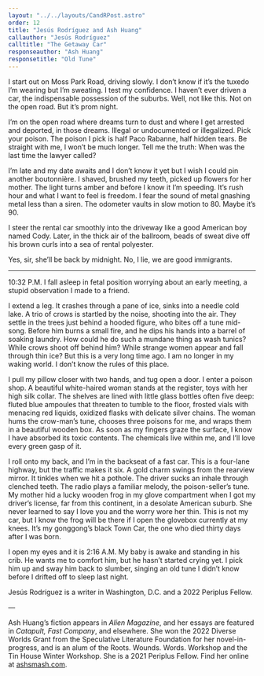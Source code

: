 ```yaml
---
layout: "../../layouts/CandRPost.astro"
order: 12
title: "Jesús Rodríguez and Ash Huang"
callauthor: "Jesús Rodríguez"
calltitle: "The Getaway Car"
responseauthor: "Ash Huang"
responsetitle: "Old Tune"
---
```



<CandRItem id="call" title={frontmatter.calltitle} author={frontmatter.callauthor}>

I start out on Moss Park Road, driving slowly. I don’t know if it’s the tuxedo I’m wearing but I’m sweating. I test my confidence. I haven’t ever driven a car, the indispensable possession of the suburbs. Well, not like this. Not on the open road. But it’s prom night.

I’m on the open road where dreams turn to dust and where I get arrested and deported, in those dreams. Illegal or undocumented or illegalized. Pick your poison. The poison I pick is half Paco Rabanne, half hidden tears. Be straight with me, I won’t be much longer. Tell me the truth: When was the last time the lawyer called?

I’m late and my date awaits and I don’t know it yet but I wish I could pin another boutonnière. I shaved, brushed my teeth, picked up flowers for her mother. The light turns amber and before I know it I’m speeding. It’s rush hour and what I want to feel is freedom. I fear the sound of metal gnashing metal less than a siren. The odometer vaults in slow motion to 80. Maybe it’s 90.

I steer the rental car smoothly into the driveway like a good American boy named Cody. Later, in the thick air of the ballroom, beads of sweat dive off his brown curls into a sea of rental polyester.

Yes, sir, she’ll be back by midnight. No, I lie, we are good immigrants.

</CandRItem>

---

<CandRItem id="response" title={frontmatter.responsetitle} author={frontmatter.responseauthor}>


10:32 P.M. I fall asleep in fetal position worrying about an early meeting, a stupid observation I made to a friend. 

I extend a leg. It crashes through a pane of ice, sinks into a needle cold lake. A trio of crows is startled by the noise, shooting into the air. They settle in the trees just behind a hooded figure, who bites off a tune mid-song. Before him burns a small fire, and he dips his hands into a barrel of soaking laundry. How could he do such a mundane thing as wash tunics? While crows shoot off behind him? While strange women appear and fall through thin ice? But this is a very long time ago. I am no longer in my waking world. I don’t know the rules of this place.

I pull my pillow closer with two hands, and tug open a door. I enter a poison shop. A beautiful white-haired woman stands at the register, toys with her high silk collar. The shelves are lined with little glass bottles often five deep: fluted blue ampoules that threaten to tumble to the floor, frosted vials with menacing red liquids, oxidized flasks with delicate silver chains. The woman hums the crow-man’s tune, chooses three poisons for me, and wraps them in a beautiful wooden box. As soon as my fingers graze the surface, I know I have absorbed its toxic contents. The chemicals live within me, and I’ll love every green gasp of it.

I roll onto my back, and I’m in the backseat of a fast car. This is a four-lane highway, but the traffic makes it six. A gold charm swings from the rearview mirror. It tinkles when we hit a pothole. The driver sucks an inhale through clenched teeth. The radio plays a familiar melody, the poison-seller’s tune. My mother hid a lucky wooden frog in my glove compartment when I got my driver’s license, far from this continent, in a desolate American suburb. She never learned to say I love you and the worry wore her thin. This is not my car, but I know the frog will be there if I open the glovebox currently at my knees. It’s my gonggong’s black Town Car, the one who died thirty days after I was born. 

I open my eyes and it is 2:16 A.M. My baby is awake and standing in his crib. He wants me to comfort him, but he hasn’t started crying yet. I pick him up and sway him back to slumber, singing an old tune I didn’t know before I drifted off to sleep last night. 

</CandRItem>

<CandRBio>

<span class="darkText">Jesús Rodríguez</span> is a writer in Washington, D.C. and a 2022 Periplus Fellow.

—

<span class="darkText">Ash Huang’s</span> fiction appears in *Alien Magazine*, and her essays are featured in *Catapult, Fast Company*, and elsewhere. She won the 2022 Diverse Worlds Grant from the Speculative Literature Foundation for her novel-in-progress, and is an alum of the Roots. Wounds. Words. Workshop and the Tin House Winter Workshop. She is a 2021 Periplus Fellow. Find her online at [ashsmash.com](https://ashsmash.com/).
</CandRBio>